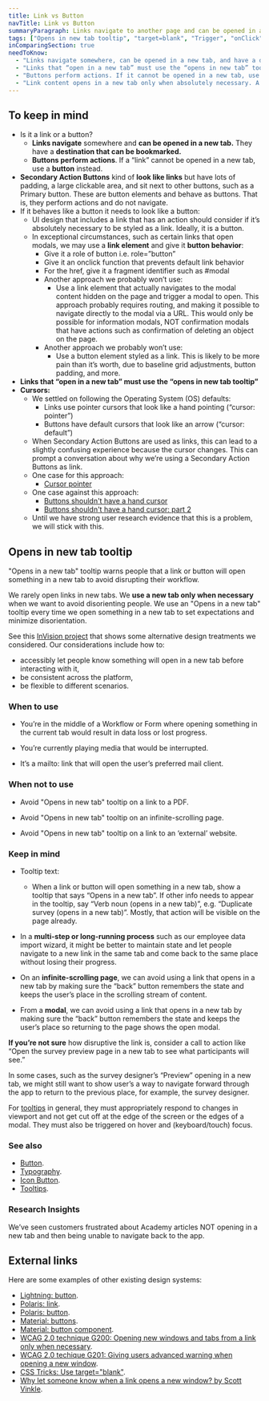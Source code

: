 ```yaml
---
title: Link vs Button
navTitle: Link vs Button
summaryParagraph: Links navigate to another page and can be opened in a new tab. Buttons perform actions.
tags: ["Opens in new tab tooltip", "target=blank", "Trigger", "onClick", "Primary action", "Secondary action", "Default action", "Destructive action"]
inComparingSection: true
needToKnow:
  - "Links navigate somewhere, can be opened in a new tab, and have a destination that can be bookmarked."
  - "Links that “open in a new tab” must use the “opens in new tab” tooltip."
  - "Buttons perform actions. If it cannot be opened in a new tab, use a Button."
  - "Link content opens in a new tab only when absolutely necessary. A new tab can be disorienting. If we need to open something in a new tab, we must use an “Opens in a new tab” tooltip to set expectations and minimize disorientation."
---
```


## To keep in mind

*   Is it a link or a button?
    *   **Links navigate** somewhere and **can be opened in a new tab.** They have a **destination that can be bookmarked.**
    *   **Buttons perform actions**. If a “link” cannot be opened in a new tab, use a **button** instead.
*   **Secondary Action Buttons** kind of **look like links** but have lots of padding, a large clickable area, and sit next to other buttons, such as a Primary button. These are button elements and behave as buttons. That is, they perform actions and do not navigate.
*   If it behaves like a button it needs to look like a button:
    *   UI design that includes a link that has an action should consider if it’s absolutely necessary to be styled as a link. Ideally, it is a button.
    *   In exceptional circumstances, such as certain links that open modals, we may use a **link element** and give it **button behavior**:
        *   Give it a role of button i.e. role=”button”
        *   Give it an onclick function that prevents default link behavior
        *   For the href, give it a fragment identifier such as #modal
        *   Another approach we probably won’t use:
            *   Use a link element that actually navigates to the modal content hidden on the page and trigger a modal to open. This approach probably requires routing, and making it possible to navigate directly to the modal via a URL. This would only be possible for information modals, NOT confirmation modals that have actions such as confirmation of deleting an object on the page.
        *   Another approach we probably won’t use:
            *   Use a button element styled as a link. This is likely to be more pain than it’s worth, due to baseline grid adjustments, button padding, and more.
*   **Links that “open in a new tab” must use the “opens in new tab tooltip”**
*   **Cursors:**
    *   We settled on following the Operating System (OS) defaults:
        *   Links use pointer cursors that look like a hand pointing (“cursor: pointer”)
        *   Buttons have default cursors that look like an arrow (“cursor: default”)
    *   When Secondary Action Buttons are used as links, this can lead to a slightly confusing experience because the cursor changes. This can prompt a conversation about why we’re using a Secondary Action Buttons as link.
    *   One case for this approach:
        *   [Cursor pointer](http://kizu.ru/en/issues/cursor-pointer/)
    *   One case against this approach:
        *   [Buttons shouldn't have a hand cursor](https://adamsilver.io/articles/buttons-shouldnt-have-a-hand-cursor/)
        *   [Buttons shouldn't have a hand cursor: part 2](https://adamsilver.io/articles/buttons-shouldnt-have-a-hand-cursor-part-2/)
    *   Until we have strong user research evidence that this is a problem, we will stick with this.

## Opens in new tab tooltip

"Opens in a new tab" tooltip warns people that a link or button will open something in a new tab to avoid disrupting their workflow.

We rarely open links in new tabs. We **use a new tab only when necessary** when we want to avoid disorienting people. We use an "Opens in a new tab" tooltip every time we open something in a new tab to set expectations and minimize disorientation.

See this [InVision project](https://cultureamp.invisionapp.com/share/FXNQYLFUHSJ#/316728973_Index) that shows some alternative design treatments we considered. Our considerations include how to:

- accessibly let people know something will open in a new tab before interacting with it,
- be consistent across the platform,
- be flexible to different scenarios.

### When to use

- You’re in the middle of a Workflow or Form where opening something in the current tab would result in data loss or lost progress.

- You’re currently playing media that would be interrupted.

- It’s a mailto: link that will open the user’s preferred mail client.

### When not to use

- Avoid "Opens in new tab" tooltip on a link to a PDF.

- Avoid "Opens in new tab" tooltip on an infinite-scrolling page.

- Avoid "Opens in new tab" tooltip on a link to an ‘external’ website.

### Keep in mind

* Tooltip text:
    * When a link or button will open something in a new tab, show a tooltip that says “Opens in a new tab”. If other info needs to appear in the tooltip, say “Verb noun (opens in a new tab)”, e.g. “Duplicate survey (opens in a new tab)”. Mostly, that action will be visible on the page already.

* In a **multi-step or long-running process** such as our employee data import wizard, it might be better to maintain state and let people navigate to a new link in the same tab and come back to the same place without losing their progress. 

* On an **infinite-scrolling page**, we can avoid using a link that opens in a new tab by making sure the “back” button remembers the state and keeps the user’s place in the scrolling stream of content.

* From a **modal**, we can avoid using a link that opens in a new tab by making sure the “back” button remembers the state and keeps the user’s place so returning to the page shows the open modal.

**If you’re not sure** how disruptive the link is, consider a call to action like “Open the survey preview page in a new tab to see what participants will see.”

In some cases, such as the survey designer’s “Preview” opening in a new tab, we might still want to show user’s a way to navigate forward through the app to return to the previous place, for example, the survey designer.

For [tooltips](/components/tooltip) in general, they must appropriately respond to changes in viewport and not get cut off at the edge of the screen or the edges of a modal. They must also be triggered on hover and (keyboard/touch) focus.


### See also

*   [Button](/components/button).
*   [Typography](/guidelines/typography).
*   [Icon Button](/components/icon-button).
*   [Tooltips](/components/tooltip).


### Research Insights

We’ve seen customers frustrated about Academy articles NOT opening in a new tab and then being unable to navigate back to the app. 



## External links

Here are some examples of other existing design systems:

- [Lightning: button](https://www.lightningdesignsystem.com/components/buttons/#site-main-content).
- [Polaris: link](https://polaris.shopify.com/components/navigation/link).
- [Polaris: button](https://polaris.shopify.com/components/actions/button).
- [Material: buttons](https://material.io/design/components/buttons.html#).
- [Material: button component](https://material.io/develop/web/components/buttons/).
- [WCAG 2.0 technique G200: Opening new windows and tabs from a link only when necessary](https://www.w3.org/TR/WCAG20-TECHS/G200.html).
- [WCAG 2.0 techique G201: Giving users advanced warning when opening a new window](https://www.w3.org/TR/WCAG20-TECHS/G201.html).
- [CSS Tricks: Use target="blank"](https://css-tricks.com/use-target_blank/).
- [Why let someone know when a link opens a new window? by Scott Vinkle](https://medium.com/@svinkle/why-let-someone-know-when-a-link-opens-a-new-window-8699d20ed3b1).


